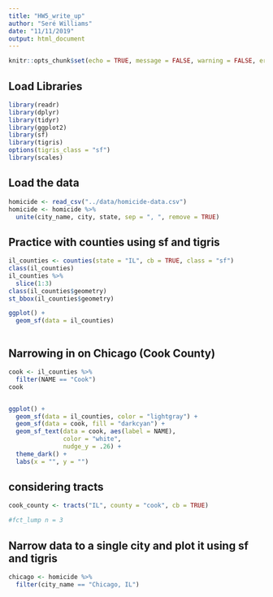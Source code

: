 ```yaml
---
title: "HW5_write_up"
author: "Seré Williams"
date: "11/11/2019"
output: html_document
---
```


```r
knitr::opts_chunk$set(echo = TRUE, message = FALSE, warning = FALSE, error = FALSE)
```

## Load Libraries

```r
library(readr)
library(dplyr)
library(tidyr)
library(ggplot2)
library(sf)
library(tigris)
options(tigris_class = "sf")
library(scales)

```

## Load the data

```r
homicide <- read_csv("../data/homicide-data.csv")
homicide <- homicide %>% 
  unite(city_name, city, state, sep = ", ", remove = TRUE) 
```

## Practice with counties using sf and tigris

```r
il_counties <- counties(state = "IL", cb = TRUE, class = "sf")
class(il_counties)
il_counties %>% 
  slice(1:3)
class(il_counties$geometry)
st_bbox(il_counties$geometry)

ggplot() +
  geom_sf(data = il_counties)



```
## Narrowing in on Chicago (Cook County)
```r
cook <- il_counties %>% 
  filter(NAME == "Cook")
cook


ggplot() +
  geom_sf(data = il_counties, color = "lightgray") +
  geom_sf(data = cook, fill = "darkcyan") +
  geom_sf_text(data = cook, aes(label = NAME),
               color = "white",
               nudge_y = .26) +
  theme_dark() +
  labs(x = "", y = "")
```



## considering tracts
```r
cook_county <- tracts("IL", county = "cook", cb = TRUE)

#fct_lump n = 3
```




## Narrow data to a single city and plot it using sf and tigris

```r
chicago <- homicide %>% 
  filter(city_name == "Chicago, IL")
  
```

